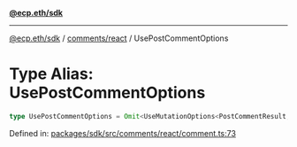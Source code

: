 [**@ecp.eth/sdk**](../../../index.mdx)

***

[@ecp.eth/sdk](/sdk-reference/index.mdx) / [comments/react](/sdk-reference/comments/react/index.mdx) / UsePostCommentOptions

# Type Alias: UsePostCommentOptions

```ts
type UsePostCommentOptions = Omit<UseMutationOptions<PostCommentResult, Error, UsePostCommentParams>, "mutationFn">;
```

Defined in: [packages/sdk/src/comments/react/comment.ts:73](https://github.com/ecp-eth/comments-monorepo/blob/main/packages/sdk/src/comments/react/comment.ts#L73)
